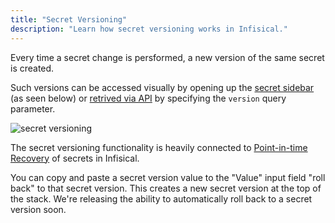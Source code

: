 ```yaml
---
title: "Secret Versioning"
description: "Learn how secret versioning works in Infisical."
---
```


Every time a secret change is persformed, a new version of the same secret is created. 

Such versions can be accessed visually by opening up the [secret sidebar](/documentation/platform/project#drawer) (as seen below) or [retrived via API](/api-reference/endpoints/secrets/read) 
by specifying the `version` query parameter.

![secret versioning](../../images/platform/secret-versioning.png)

The secret versioning functionality is heavily connected to [Point-in-time Recovery](/documentation/platform/pit-recovery) of secrets in Infisical.

<Note>
  You can copy and paste a secret version value to the "Value" input field "roll
  back" to that secret version. This creates a new secret version at the top of
  the stack. We're releasing the ability to automatically roll back to
  a secret version soon.
</Note>
